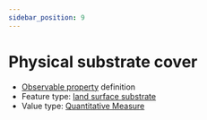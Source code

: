 ```yaml
---
sidebar_position: 9
---
```



# Physical substrate cover

- [Observable property](/viewers/dawe-vocabs?uri=https://linked.data.gov.au/def/nrm/cbea81bc-2447-4c78-bab8-54d6637e2178) definition
- Feature type: [land surface substrate](http://linked.data.gov.au/def/tern-cv/aef12cd6-3826-4988-a54c-8578d3fb4c8d)
- Value type: [Quantitative Measure](https://w3id.org/tern/ontologies/tern/QuantitativeMeasure)

<Example
  protocolModule="vegetation-mapping"
  observableProperty="https://linked.data.gov.au/def/nrm/cbea81bc-2447-4c78-bab8-54d6637e2178"
/>
